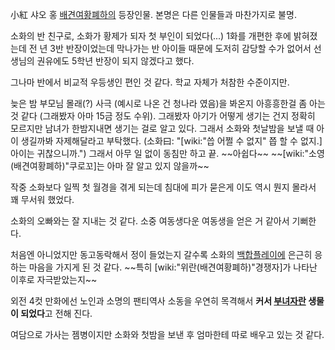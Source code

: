 小紅
샤오 홍
[[배견여황폐하]]의 등장인물. 본명은 다른 인물들과 마찬가지로 불명.

소화의 반 친구로, 소화가 황제가 되자 첫 부인이 되었다(...)
1화를 개편한 후에 밝혀졌는데 전 년 3반 반장이었는데 막나가는 반 아이들 때문에 도저히 감당할 수가 없어서 선생님의 권유에도 5학년 반장이 되지 않겠다고 했다.

그나마 반에서 비교적 우등생인 편인 것 같다. 학교 자체가 처참한 수준이지만.

늦은 밤 부모님 몰래(?) 사극 (예시로 나온 건 청나라 였음)을 봐온지 아흥흥한걸 좀 아는 것 같다 (그래봤자 아마 15금 정도 수위). 그래봤자 아기가 어떻게 생기는 건지 정확히 모르지만 남녀가 한밤지내면 생기는 걸로 알고 있다. 그래서 소화와 첫날밤을 보낼 때 아이 생길까봐 자제해달라고 부탁했다. (소화曰: "[wiki:"씁 어쩔 수 없지" 쯥 할 수 없지.] 아이는 귀찮으니까.") 그래서 아무 일 없이 동침만 하고 끝. ~~아쉽다~~ ~~[wiki:"소영(배견여황폐하)"쿠로꼬]는 아마 잘 알고 있지 않을까~~

작중 소화보다 일찍 첫 월경을 겪게 되는데 침대에 피가 묻은게 이도 역시 뭔지 몰라서 꽤 무서워 했었다.

소화의 오빠와는 잘 지내는 것 같다. 소중 여동생다운 여동생을 얻은 거 같아서 기뻐한다.

처음엔 아니었지만 동고동락해서 정이 들었는지 갈수록 소화의 [[백합]]플레이에 은근히 응하는 마음을 가지게 된 것 같다. ~~특히 [wiki:"위란(배견여황폐하)"경쟁자]가 나타난 이후로 자극받았는지~~

외전 4컷 만화에선 노인과 소명의 팬티역사 소동을 우연히 목격해서 '''커서 [[부녀자]]란 생물이 되었다'''고 전해 진다.

여담으로 가사는 젬병이지만 소화와 첫밤을 보낸 후 엄마한테 따로 배우고 있는 것 같다.
